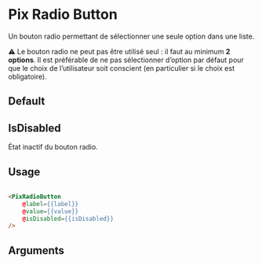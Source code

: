 

<Meta
  title='Form/Radio Button'
  component='PixRadioButton'
  argTypes={stories.argTypes}
/>

# Pix Radio Button

Un bouton radio permettant de sélectionner une seule option dans une liste.

⚠️ Le bouton radio ne peut pas être utilisé seul : il faut au minimum **2 options**.
Il est préférable de ne pas sélectionner d’option par défaut pour que le choix de l’utilisateur soit conscient (en particulier si le choix est obligatoire).

## Default

<Canvas isColumn>
  <Story name= "Default" story={stories.Default} height={60} />
  <Story name='Default checked' story={stories.defaultChecked} height={60} />
</Canvas>

## IsDisabled

État inactif du bouton radio.

<Canvas isColumn>
  <Story name='Disabled' story={stories.isDisabled} height={60} />
  <Story name='Disabled checked' story={stories.disabledChecked} height={60} />
</Canvas>

## Usage

```html

<PixRadioButton
    @label={{label}}
    @value={{value}}
    @isDisabled={{isDisabled}}
/>
```

## Arguments

<ArgsTable story="Default" />
